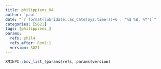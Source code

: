 ```yaml
---
title: philippiens_04
author: 'paul'
date: "`r format(lubridate::as_date(Sys.time())+6 , '%d %B, %Y')`"
categories: [SG21]
tags: [philippiens_]
params:
  refs: phil4
  refs_after: Rom1:1
  version: SG21
---
```


```r
XMINPI::bcv_list_(params$refs, params$version)
```

